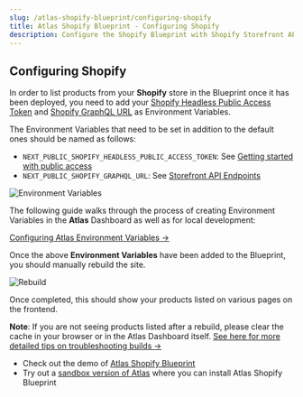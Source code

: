 ```yaml
---
slug: /atlas-shopify-blueprint/configuring-shopify
title: Atlas Shopify Blueprint - Configuring Shopify
description: Configure the Shopify Blueprint with Shopify Storefront API credentials.
---
```


## Configuring Shopify

In order to list products from your **Shopify** store in the Blueprint once it has been deployed, you need to add your [Shopify Headless Public Access Token](https://shopify.dev/docs/api/usage/authentication#getting-started-with-public-access) and [Shopify GraphQL URL](https://shopify.dev/docs/api/storefront#endpoints) as Environment Variables.

The Environment Variables that need to be set in addition to the default ones should be named as follows:

- `NEXT_PUBLIC_SHOPIFY_HEADLESS_PUBLIC_ACCESS_TOKEN`: See [Getting started with public access](https://shopify.dev/docs/api/usage/authentication#getting-started-with-public-access)
- `NEXT_PUBLIC_SHOPIFY_GRAPHQL_URL`: See [Storefront API Endpoints](https://shopify.dev/docs/api/storefront#endpoints)

![Environment Variables](./images/environment-variables.png)

The following guide walks through the process of creating Environment Variables in the **Atlas** Dashboard as well as for local development:

[Configuring Atlas Environment Variables &#8594;](https://developers.wpengine.com/docs/atlas/local-app-development/frontend-app-config#2--define-environment-variables)

Once the above **Environment Variables** have been added to the Blueprint, you should manually rebuild the site.

![Rebuild](./images/rebuild.png)

Once completed, this should show your products listed on various pages on the frontend.

**Note**: If you are not seeing products listed after a rebuild, please clear the cache in your browser or in the Atlas Dashboard itself. [See here for more detailed tips on troubleshooting builds &#8594;](https://developers.wpengine.com/docs/atlas/additional-guides/troubleshooting-builds)

- Check out the demo of [Atlas Shopify Blueprint](https://atlasshopify.wpengine.com/)
- Try out a [sandbox version of Atlas](https://wpengine.com/atlas/#atlasplans) where you can install Atlas Shopify Blueprint
